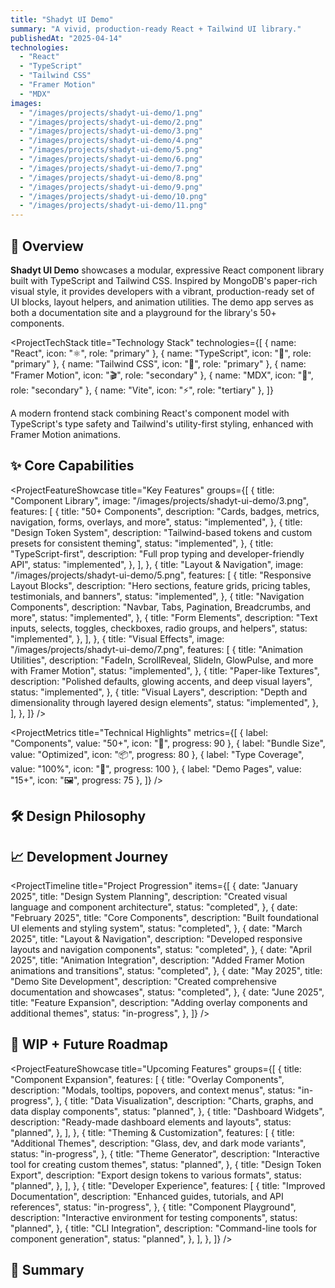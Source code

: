 ```yaml
---
title: "Shadyt UI Demo"
summary: "A vivid, production-ready React + Tailwind UI library."
publishedAt: "2025-04-14"
technologies:
  - "React"
  - "TypeScript"
  - "Tailwind CSS"
  - "Framer Motion"
  - "MDX"
images:
  - "/images/projects/shadyt-ui-demo/1.png"
  - "/images/projects/shadyt-ui-demo/2.png"
  - "/images/projects/shadyt-ui-demo/3.png"
  - "/images/projects/shadyt-ui-demo/4.png"
  - "/images/projects/shadyt-ui-demo/5.png"
  - "/images/projects/shadyt-ui-demo/6.png"
  - "/images/projects/shadyt-ui-demo/7.png"
  - "/images/projects/shadyt-ui-demo/8.png"
  - "/images/projects/shadyt-ui-demo/9.png"
  - "/images/projects/shadyt-ui-demo/10.png"
  - "/images/projects/shadyt-ui-demo/11.png"
---
```


<ProjectHero
  title="Shadyt UI Demo"
  subtitle="A vivid, production-ready React + Tailwind UI library."
/>

## 🧠 Overview

**Shadyt UI Demo** showcases a modular, expressive React component library built with TypeScript and Tailwind CSS. Inspired by MongoDB's paper-rich visual style, it provides developers with a vibrant, production-ready set of UI blocks, layout helpers, and animation utilities. The demo app serves as both a documentation site and a playground for the library's 50+ components.

<ProjectTechStack
  title="Technology Stack"
  technologies={[
    { name: "React", icon: "⚛️", role: "primary" },
    { name: "TypeScript", icon: "🔷", role: "primary" },
    { name: "Tailwind CSS", icon: "🎨", role: "primary" },
    { name: "Framer Motion", icon: "🎬", role: "secondary" },
    { name: "MDX", icon: "📝", role: "secondary" },
    { name: "Vite", icon: "⚡", role: "tertiary" },
  ]}
>
  A modern frontend stack combining React's component model with TypeScript's
  type safety and Tailwind's utility-first styling, enhanced with Framer Motion
  animations.
</ProjectTechStack>
## ✨ Core Capabilities

<ProjectFeatureShowcase
  title="Key Features"
  groups={[
    {
      title: "Component Library",
      image: "/images/projects/shadyt-ui-demo/3.png",
      features: [
        {
          title: "50+ Components",
          description:
            "Cards, badges, metrics, navigation, forms, overlays, and more",
          status: "implemented",
        },
        {
          title: "Design Token System",
          description:
            "Tailwind-based tokens and custom presets for consistent theming",
          status: "implemented",
        },
        {
          title: "TypeScript-first",
          description: "Full prop typing and developer-friendly API",
          status: "implemented",
        },
      ],
    },
    {
      title: "Layout & Navigation",
      image: "/images/projects/shadyt-ui-demo/5.png",
      features: [
        {
          title: "Responsive Layout Blocks",
          description:
            "Hero sections, feature grids, pricing tables, testimonials, and banners",
          status: "implemented",
        },
        {
          title: "Navigation Components",
          description: "Navbar, Tabs, Pagination, Breadcrumbs, and more",
          status: "implemented",
        },
        {
          title: "Form Elements",
          description:
            "Text inputs, selects, toggles, checkboxes, radio groups, and helpers",
          status: "implemented",
        },
      ],
    },
    {
      title: "Visual Effects",
      image: "/images/projects/shadyt-ui-demo/7.png",
      features: [
        {
          title: "Animation Utilities",
          description:
            "FadeIn, ScrollReveal, SlideIn, GlowPulse, and more with Framer Motion",
          status: "implemented",
        },
        {
          title: "Paper-like Textures",
          description:
            "Polished defaults, glowing accents, and deep visual layers",
          status: "implemented",
        },
        {
          title: "Visual Layers",
          description:
            "Depth and dimensionality through layered design elements",
          status: "implemented",
        },
      ],
    },
  ]}
/>

<ProjectMetrics
  title="Technical Highlights"
  metrics={[
    { label: "Components", value: "50+", icon: "🧩", progress: 90 },
    { label: "Bundle Size", value: "Optimized", icon: "📦", progress: 80 },
    { label: "Type Coverage", value: "100%", icon: "🔷", progress: 100 },
    { label: "Demo Pages", value: "15+", icon: "🖼️", progress: 75 },
  ]}
/>
## 🛠️ Design Philosophy

<ProjectChallengeCard
  title="Vibrant UI Challenge"
  challenge="Create a UI component library that stands out from the minimal, flat design trend while maintaining production readiness and developer friendliness."
  solution="Designed a vibrant, paper-inspired visual system with depth and texture, implemented through Tailwind's utility classes and carefully crafted animation utilities."
  impact="Delivered a distinctive component library that provides developers with expressive, visually rich building blocks that still maintain excellent performance and flexibility."
  domain="UI Design/Development"
/>

## 📈 Development Journey

<ProjectTimeline
  title="Project Progression"
  items={[
    {
      date: "January 2025",
      title: "Design System Planning",
      description: "Created visual language and component architecture",
      status: "completed",
    },
    {
      date: "February 2025",
      title: "Core Components",
      description: "Built foundational UI elements and styling system",
      status: "completed",
    },
    {
      date: "March 2025",
      title: "Layout & Navigation",
      description: "Developed responsive layouts and navigation components",
      status: "completed",
    },
    {
      date: "April 2025",
      title: "Animation Integration",
      description: "Added Framer Motion animations and transitions",
      status: "completed",
    },
    {
      date: "May 2025",
      title: "Demo Site Development",
      description: "Created comprehensive documentation and showcases",
      status: "completed",
    },
    {
      date: "June 2025",
      title: "Feature Expansion",
      description: "Adding overlay components and additional themes",
      status: "in-progress",
    },
  ]}
/>
## 🚧 WIP + Future Roadmap

<ProjectFeatureShowcase
  title="Upcoming Features"
  groups={[
    {
      title: "Component Expansion",
      features: [
        {
          title: "Overlay Components",
          description: "Modals, tooltips, popovers, and context menus",
          status: "in-progress",
        },
        {
          title: "Data Visualization",
          description: "Charts, graphs, and data display components",
          status: "planned",
        },
        {
          title: "Dashboard Widgets",
          description: "Ready-made dashboard elements and layouts",
          status: "planned",
        },
      ],
    },
    {
      title: "Theming & Customization",
      features: [
        {
          title: "Additional Themes",
          description: "Glass, dev, and dark mode variants",
          status: "in-progress",
        },
        {
          title: "Theme Generator",
          description: "Interactive tool for creating custom themes",
          status: "planned",
        },
        {
          title: "Design Token Export",
          description: "Export design tokens to various formats",
          status: "planned",
        },
      ],
    },
    {
      title: "Developer Experience",
      features: [
        {
          title: "Improved Documentation",
          description: "Enhanced guides, tutorials, and API references",
          status: "in-progress",
        },
        {
          title: "Component Playground",
          description: "Interactive environment for testing components",
          status: "planned",
        },
        {
          title: "CLI Integration",
          description: "Command-line tools for component generation",
          status: "planned",
        },
      ],
    },
  ]}
/>
## 🔗 Summary

<ProjectChallengeCard
  title="Project Impact"
  challenge="Develop a distinctive UI component library that provides developers with expressive, visually rich building blocks while maintaining excellent performance and flexibility."
  solution="Created Shadyt UI, a vibrant React component library with 50+ components, animation utilities, and a paper-inspired visual system built on TypeScript and Tailwind CSS."
  impact="Delivered a developer-focused UI kit that accelerates building beautiful, modern applications with a unique visual style, robust typing, and comprehensive documentation."
  domain="UI Library"
/>
<ComponentShowcase title="Related Projects">
  <ProjectCard title="Portfolio Next.js" slug="portfolio-nextjs" />
  <ProjectCard title="Tree Me" slug="tree-me" />
</ComponentShowcase>
